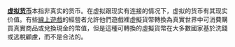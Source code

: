 '''[[虚拟货币|虚拟货币]]'''本指非真实的货币。在虚拟跟现实有连接的情况下，虚拟的货币有其现实价值。有些[[線上遊戲|線上遊戲]]的經營者允許他們遊戲裡虛擬貨幣轉換為真實世界中可消費購買真實商品或兌換現金的幣值，但是這種可轉換的虛擬貨幣在大多數國家基於洗錢或逃稅顧慮，而不是合法的。